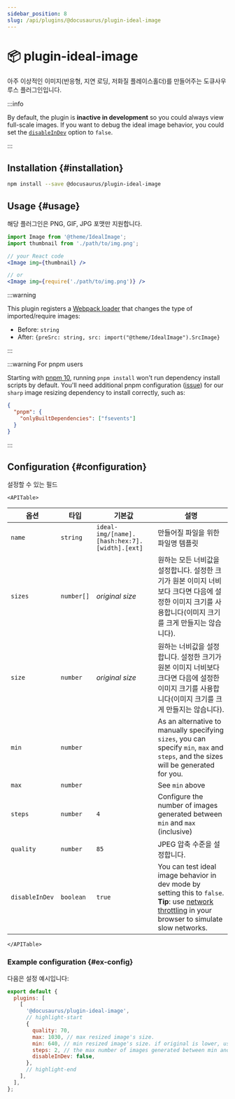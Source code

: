 ```yaml
---
sidebar_position: 8
slug: /api/plugins/@docusaurus/plugin-ideal-image
---
```


# 📦 plugin-ideal-image


아주 이상적인 이미지(반응형, 지연 로딩, 저화질 플레이스홀더)를 만들어주는 도큐사우루스 플러그인입니다.

:::info

By default, the plugin is **inactive in development** so you could always view full-scale images. If you want to debug the ideal image behavior, you could set the [`disableInDev`](#disableInDev) option to `false`.

:::

## Installation {#installation}

```bash npm2yarn
npm install --save @docusaurus/plugin-ideal-image
```

## Usage {#usage}

해당 플러그인은 PNG, GIF, JPG 포맷만 지원합니다.

```jsx
import Image from '@theme/IdealImage';
import thumbnail from './path/to/img.png';

// your React code
<Image img={thumbnail} />

// or
<Image img={require('./path/to/img.png')} />
```

:::warning

This plugin registers a [Webpack loader](https://webpack.js.org/loaders/) that changes the type of imported/require images:

- Before: `string`
- After: `{preSrc: string, src: import("@theme/IdealImage").SrcImage}`

:::

:::warning For pnpm users

Starting with [pnpm 10](https://github.com/pnpm/pnpm/releases/tag/v10.0.0), running `pnpm install` won't run dependency install scripts by default. You'll need additional pnpm configuration ([issue](https://github.com/lovell/sharp/issues/4343)) for our `sharp` image resizing dependency to install correctly, such as:

```json title="package.json"
{
  "pnpm": {
    "onlyBuiltDependencies": ["fsevents"]
  }
}
```

:::

## Configuration {#configuration}

설정할 수 있는 필드

```mdx-code-block
<APITable>
```

| 옵션             | 타입         | 기본값                                           | 설명                                                                                                                                                                                                                                     |
| -------------- | ---------- | --------------------------------------------- | -------------------------------------------------------------------------------------------------------------------------------------------------------------------------------------------------------------------------------------- |
| `name`         | `string`   | `ideal-img/[name].[hash:hex:7].[width].[ext]` | 만들어질 파일을 위한 파일명 템플릿                                                                                                                                                                                                                    |
| `sizes`        | `number[]` | _original size_                               | 원하는 모든 너비값을 설정합니다. 설정한 크기가 원본 이미지 너비보다 크다면 다음에 설정한 이미지 크기를 사용합니다(이미지 크기를 크게 만들지는 않습니다).                                                                                                                                                |
| `size`         | `number`   | _original size_                               | 원하는 너비값을 설정합니다. 설정한 크기가 원본 이미지 너비보다 크다면 다음에 설정한 이미지 크기를 사용합니다(이미지 크기를 크게 만들지는 않습니다).                                                                                                                                                   |
| `min`          | `number`   |                                               | As an alternative to manually specifying `sizes`, you can specify `min`, `max` and `steps`, and the sizes will be generated for you.                                                                                                   |
| `max`          | `number`   |                                               | See `min` above                                                                                                                                                                                                                        |
| `steps`        | `number`   | `4`                                           | Configure the number of images generated between `min` and `max` (inclusive)                                                                                                                                                           |
| `quality`      | `number`   | `85`                                          | JPEG 압축 수준을 설정합니다.                                                                                                                                                                                                                     |
| `disableInDev` | `boolean`  | `true`                                        | You can test ideal image behavior in dev mode by setting this to `false`. **Tip**: use [network throttling](https://www.browserstack.com/guide/how-to-perform-network-throttling-in-chrome) in your browser to simulate slow networks. |

```mdx-code-block
</APITable>
```

### Example configuration {#ex-config}

다음은 설정 예시입니다:

```js title="docusaurus.config.js"
export default {
  plugins: [
    [
      '@docusaurus/plugin-ideal-image',
      // highlight-start
      {
        quality: 70,
        max: 1030, // max resized image's size.
        min: 640, // min resized image's size. if original is lower, use that size.
        steps: 2, // the max number of images generated between min and max (inclusive)
        disableInDev: false,
      },
      // highlight-end
    ],
  ],
};
```
